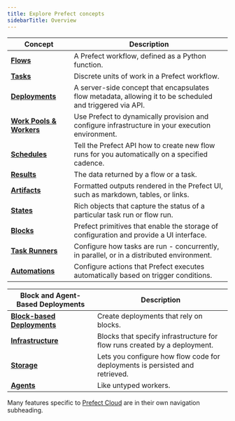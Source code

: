 ```yaml
---
title: Explore Prefect concepts
sidebarTitle: Overview
---
```


| Concept                                            | Description                                                                                                                 |
| -------------------------------------------------- | --------------------------------------------------------------------------------------------------------------------------- |
| __[Flows](/2.14/concepts/flows)__                       | A Prefect workflow, defined as a Python function.             |
| __[Tasks](/2.14/concepts/tasks)__                       | Discrete units of work in a Prefect workflow.                |
| __[Deployments](/2.14/concepts/deployments)__           | A server-side concept that encapsulates flow metadata, allowing it to be scheduled and triggered via API. |
| __[Work Pools & Workers](/2.14/concepts/work-pools)__   | Use Prefect to dynamically provision and configure infrastructure in your execution environment.    |
| __[Schedules](/2.14/concepts/schedules)__               | Tell the Prefect API how to create new flow runs for you automatically on a specified cadence.     |
| __[Results](/2.14/concepts/results)__                   | The data returned by a flow or a task.                                 |
| __[Artifacts](/2.14/concepts/artifacts)__               | Formatted outputs rendered in the Prefect UI, such as markdown, tables, or links.  
| __[States](/2.14/concepts/states)__                     | Rich objects that capture the status of a particular task run or flow run.                                                                            |
| __[Blocks](/2.14/concepts/blocks)__                     | Prefect primitives that enable the storage of configuration and provide a UI interface.          |
| __[Task Runners](/2.14/concepts/task-runners)__         | Configure how tasks are run - concurrently, in parallel, or in a distributed environment. |
| __[Automations](/2.14/concepts/automations)__           | Configure actions that Prefect executes automatically based on trigger conditions.         |

|  Block and Agent-Based Deployments                 | Description   |
| -------------------------------------------------- | --------------------------------------------------------------------------------------------------------------------------- |
| __[Block-based Deployments](/2.14/concepts/deployments-block-based)__    | Create deployments that rely on blocks.   |
| __[Infrastructure](/2.14/concepts/infrastructure)__           | Blocks that specify infrastructure for flow runs created by a deployment.   |
| __[Storage](/2.14/concepts/storage)__                         | Lets you configure how flow code for deployments is persisted and retrieved.     |
| __[Agents](/2.14/concepts/agents)__                           | Like untyped workers. |

Many features specific to [Prefect Cloud](/2.14/cloud/) are in their own navigation subheading.
